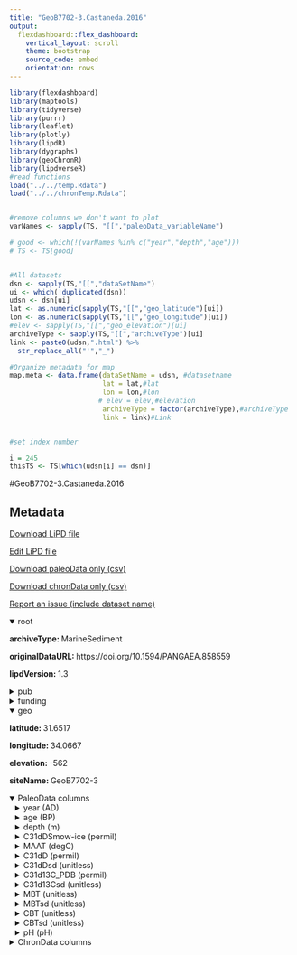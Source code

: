 ```yaml
---
title: "GeoB7702-3.Castaneda.2016"
output: 
  flexdashboard::flex_dashboard:
    vertical_layout: scroll
    theme: bootstrap
    source_code: embed
    orientation: rows
---
```


```r
library(flexdashboard)
library(maptools)
library(tidyverse)
library(purrr)
library(leaflet)
library(plotly)
library(lipdR)
library(dygraphs)
library(geoChronR)
library(lipdverseR)
#read functions
load("../../temp.Rdata")
load("../../chronTemp.Rdata")


#remove columns we don't want to plot
varNames <- sapply(TS, "[[","paleoData_variableName")

# good <- which(!(varNames %in% c("year","depth","age")))
# TS <- TS[good]


#All datasets
dsn <- sapply(TS,"[[","dataSetName")
ui <- which(!duplicated(dsn))
udsn <- dsn[ui]
lat <- as.numeric(sapply(TS,"[[","geo_latitude")[ui])
lon <- as.numeric(sapply(TS,"[[","geo_longitude")[ui])
#elev <- sapply(TS,"[[","geo_elevation")[ui]
archiveType <- sapply(TS,"[[","archiveType")[ui]
link <- paste0(udsn,".html") %>% 
  str_replace_all("'","_")

#Organize metadata for map
map.meta <- data.frame(dataSetName = udsn, #datasetname
                       lat = lat,#lat
                       lon = lon,#lon
                      # elev = elev,#elevation
                       archiveType = factor(archiveType),#archiveType
                       link = link)#Link


#set index number

i = 245
thisTS <- TS[which(udsn[i] == dsn)]
```
#GeoB7702-3.Castaneda.2016

Metadata {.sidebar}
-------------------------------------
[Download LiPD file](GeoB7702-3.Castaneda.2016.lpd)
            

[Edit LiPD file](http://lipd.net/playground?source=http://lipdverse.org/globalHolocene/0_25_5/GeoB7702-3.Castaneda.2016.lpd)
            

[Download paleoData only (csv)](GeoB7702-3.Castaneda.2016.csv)
            

[Download chronData only (csv)](GeoB7702-3.Castaneda.2016-chron.csv)
            

[Report an issue (include dataset name)](https://github.com/nickmckay/LiPDverse/issues)

<details open style="margin-left: 0px">
<summary>root</summary>
<p style="margin-left: 0px"><strong>archiveType: </strong>MarineSediment
<p style="margin-left: 0px"><strong>originalDataURL: </strong>https://doi.org/10.1594/PANGAEA.858559
<p style="margin-left: 0px"><strong>lipdVersion: </strong>1.3
</details>
<details>
<summary>pub</summary>
<details style="margin-left: 10px">
<summary>pub1</summary>
<p style="margin-left: 10px"><strong>author: </strong>list(list(name = "Castaneda, Isla S."), list(name = "Schouten, Stefan"), list(name = "Paetzold, Juergen"), list(name = "Lucassen, Friedrich"), list(name = "Kasemann, Simone"), list(name = "Kuhlmann, Holger"), list(name = "SchefuSS, Enno"))
<p style="margin-left: 10px"><strong>citeKey: </strong>needs0needsatitle
<p style="margin-left: 10px"><strong>journal: </strong>Earth and Planetary Science Letters
<p style="margin-left: 10px"><strong>volume: </strong>438
<p style="margin-left: 10px"><strong>title: </strong>Hydroclimate variability in the Nile River Basin during the past 28,000 years
</details>
<details style="margin-left: 10px">
<summary>pub2</summary>
<p style="margin-left: 10px"><strong>author: </strong>list(list(name = NA))
</details>
</details>
<details>
<summary>funding</summary>
<details style="margin-left: 10px">
<summary>funding1</summary>
<p style="margin-left: 10px"><strong>agency: </strong>Funding Agency
<p style="margin-left: 10px"><strong>grant: </strong>Grant name or number
</details>
</details>
<details open style="margin-left: 0px">
<summary>geo</summary>
<p style="margin-left: 0px"><strong>latitude: </strong>31.6517
<p style="margin-left: 0px"><strong>longitude: </strong>34.0667
<p style="margin-left: 0px"><strong>elevation: </strong>-562
<p style="margin-left: 0px"><strong>siteName: </strong>GeoB7702-3
</details>
<details open>
<summary>PaleoData columns</summary>
<details style="margin-left: 10px">
<summary>year (AD)</summary>
<p style="margin-left: 10px"><strong>TSid: </strong>RQtIL8JzjpP
<p style="margin-left: 10px"><strong>variableName: </strong>year
<p style="margin-left: 10px"><strong>units: </strong>AD
<p style="margin-left: 10px"><strong>description: </strong>Year AD
</details>
<details style="margin-left: 10px">
<summary>age (BP)</summary>
<p style="margin-left: 10px"><strong>TSid: </strong>RM6vnGWCDqU
<p style="margin-left: 10px"><strong>variableName: </strong>age
<p style="margin-left: 10px"><strong>units: </strong>BP
<p style="margin-left: 10px"><strong>description: </strong>Years before present (1950) BP
</details>
<details style="margin-left: 10px">
<summary>depth (m)</summary>
<p style="margin-left: 10px"><strong>TSid: </strong>REpcleODBtH
<p style="margin-left: 10px"><strong>variableName: </strong>depth
<p style="margin-left: 10px"><strong>units: </strong>m
<p style="margin-left: 10px"><strong>description: </strong>depth
</details>
<details style="margin-left: 10px">
<summary>C31dDSmow-ice (permil)</summary>
<p style="margin-left: 10px"><strong>TSid: </strong>LPDf79af672
<p style="margin-left: 10px"><strong>variableName: </strong>C31dDSmow-ice
<p style="margin-left: 10px"><strong>units: </strong>permil
<p style="margin-left: 10px"><strong>description: </strong>n-Alkane C31, dD [per mil SMOW] (C31 dD) * PI: Casta    eda, Isla S (isla@geo.umass.edu) * METHOD: Thermo Trace GC - Thermo Fischer MAT 253 (GC/IR-MS) * COMMENT: Leaf wax deuterium isotopes, with respect to VSMOW, ice volume corrected
<p style="margin-left: 10px"><strong>useInGlobalTemperatureAnalysis: </strong>FALSE
<details>
<summary>interpretation</summary>
<details style="margin-left: 20px">
<summary>1</summary>
<p style="margin-left: 20px"><strong>direction: </strong>negative
<p style="margin-left: 20px"><strong>interpDirection: </strong>negative
<p style="margin-left: 20px"><strong>scope: </strong>climate
<p style="margin-left: 20px"><strong>variable: </strong>M
<p style="margin-left: 20px"><strong>variableDetail: </strong>monsoon
</details>
</details>
</details>
<details style="margin-left: 10px">
<summary>MAAT (degC)</summary>
<p style="margin-left: 10px"><strong>TSid: </strong>LPD6a7b432f
<p style="margin-left: 10px"><strong>variableName: </strong>MAAT
<p style="margin-left: 10px"><strong>units: </strong>degC
<p style="margin-left: 10px"><strong>description: </strong>Temperature, air, annual mean [   C] (MAAT) * PI: Casta    eda, Isla S (isla@geo.umass.edu) * COMMENT: MBT', Branched GDGTs
<p style="margin-left: 10px"><strong>useInGlobalTemperatureAnalysis: </strong>FALSE
<details>
<summary>interpretation</summary>
<details style="margin-left: 20px">
<summary>1</summary>
<p style="margin-left: 20px"><strong>direction: </strong>positive
<p style="margin-left: 20px"><strong>interpDirection: </strong>positive
<p style="margin-left: 20px"><strong>scope: </strong>climate
<p style="margin-left: 20px"><strong>seasonality: </strong>1 2 3 4 5 6 7 8 9 10 11 12
<p style="margin-left: 20px"><strong>variable: </strong>T
<p style="margin-left: 20px"><strong>variableDetail: </strong>MAAT
</details>
</details>
</details>
<details style="margin-left: 10px">
<summary>C31dD (permil)</summary>
<p style="margin-left: 10px"><strong>TSid: </strong>LPD36e20a5f
<p style="margin-left: 10px"><strong>variableName: </strong>C31dD
<p style="margin-left: 10px"><strong>units: </strong>permil
<p style="margin-left: 10px"><strong>description: </strong>n-Alkane C31, dD [per mil SMOW] (C31 dD) * PI: Casta    eda, Isla S (isla@geo.umass.edu) * METHOD: Thermo Trace GC - Thermo Fischer MAT 253 (GC/IR-MS) * COMMENT: Leaf wax deuterium isotopes, with respect to VSMOW
<p style="margin-left: 10px"><strong>useInGlobalTemperatureAnalysis: </strong>FALSE
</details>
<details style="margin-left: 10px">
<summary>C31dDsd (unitless)</summary>
<p style="margin-left: 10px"><strong>TSid: </strong>LPD3798724b
<p style="margin-left: 10px"><strong>variableName: </strong>C31dDsd
<p style="margin-left: 10px"><strong>units: </strong>unitless
<p style="margin-left: 10px"><strong>description: </strong>n-Alkane C31, dD, standard deviation COMMENT: Leaf wax deuterium isotopes
<p style="margin-left: 10px"><strong>useInGlobalTemperatureAnalysis: </strong>FALSE
</details>
<details style="margin-left: 10px">
<summary>C31d13C_PDB (permil)</summary>
<p style="margin-left: 10px"><strong>TSid: </strong>LPD17ad91b2
<p style="margin-left: 10px"><strong>variableName: </strong>C31d13C_PDB
<p style="margin-left: 10px"><strong>units: </strong>permil
<p style="margin-left: 10px"><strong>description: </strong>n-Alkane C31, d13C [per mil PDB] (C31 d13C) * PI: Casta    eda, Isla S (isla@geo.umass.edu) * METHOD: Thermo Trace GC - Finnigan MAT 252 (GC/IR-MS) * COMMENT: Leaf wax carbon isotopes, with respect to VPDB
<p style="margin-left: 10px"><strong>useInGlobalTemperatureAnalysis: </strong>FALSE
</details>
<details style="margin-left: 10px">
<summary>C31d13Csd (unitless)</summary>
<p style="margin-left: 10px"><strong>TSid: </strong>LPD10136429
<p style="margin-left: 10px"><strong>variableName: </strong>C31d13Csd
<p style="margin-left: 10px"><strong>units: </strong>unitless
<p style="margin-left: 10px"><strong>description: </strong>n-Alkane C31, d13C, standard deviation [   ] (C31 d13C std dev) * PI: Casta    eda, Isla S (isla@geo.umass.edu) * COMMENT: Leaf wax carbon isotopes
<p style="margin-left: 10px"><strong>useInGlobalTemperatureAnalysis: </strong>FALSE
</details>
<details style="margin-left: 10px">
<summary>MBT (unitless)</summary>
<p style="margin-left: 10px"><strong>TSid: </strong>LPD1be767d8
<p style="margin-left: 10px"><strong>variableName: </strong>MBT
<p style="margin-left: 10px"><strong>units: </strong>unitless
<p style="margin-left: 10px"><strong>description: </strong>Methylation index of dominant branched tetraethers (MBT') * PI: Casta    eda, Isla S (isla@geo.umass.edu) * COMMENT: Branched GDGTs
<p style="margin-left: 10px"><strong>useInGlobalTemperatureAnalysis: </strong>FALSE
</details>
<details style="margin-left: 10px">
<summary>MBTsd (unitless)</summary>
<p style="margin-left: 10px"><strong>TSid: </strong>LPD2326672b
<p style="margin-left: 10px"><strong>variableName: </strong>MBTsd
<p style="margin-left: 10px"><strong>units: </strong>unitless
<p style="margin-left: 10px"><strong>description: </strong>Standard deviation COMMENT: MBT', Branched GDGTs
<p style="margin-left: 10px"><strong>useInGlobalTemperatureAnalysis: </strong>FALSE
</details>
<details style="margin-left: 10px">
<summary>CBT (unitless)</summary>
<p style="margin-left: 10px"><strong>TSid: </strong>LPDfe736bed
<p style="margin-left: 10px"><strong>variableName: </strong>CBT
<p style="margin-left: 10px"><strong>units: </strong>unitless
<p style="margin-left: 10px"><strong>description: </strong>Cyclization ratio of branched tetraethers (CBT) * PI: Castaneda, Isla S (isla@geo.umass.edu) * COMMENT: Branched GDGTs
<p style="margin-left: 10px"><strong>useInGlobalTemperatureAnalysis: </strong>FALSE
</details>
<details style="margin-left: 10px">
<summary>CBTsd (unitless)</summary>
<p style="margin-left: 10px"><strong>TSid: </strong>LPDf2234b39
<p style="margin-left: 10px"><strong>variableName: </strong>CBTsd
<p style="margin-left: 10px"><strong>units: </strong>unitless
<p style="margin-left: 10px"><strong>description: </strong>Standard deviation COMMENT: CBT, Branched GDGTs
<p style="margin-left: 10px"><strong>useInGlobalTemperatureAnalysis: </strong>FALSE
</details>
<details style="margin-left: 10px">
<summary>pH (pH)</summary>
<p style="margin-left: 10px"><strong>TSid: </strong>LPD277e0621
<p style="margin-left: 10px"><strong>variableName: </strong>pH
<p style="margin-left: 10px"><strong>units: </strong>pH
<p style="margin-left: 10px"><strong>description: </strong>pH (pH)  * COMMENT: CBT, Branched GDGTs
<p style="margin-left: 10px"><strong>useInGlobalTemperatureAnalysis: </strong>FALSE
</details>
<details>
<summary>ChronData columns</summary>
<details style="margin-left: 10px">
<summary>age (unitless)</summary>
<p style="margin-left: 10px"><strong>TSid: </strong>LPDe7719690
<p style="margin-left: 10px"><strong>variableName: </strong>age
<p style="margin-left: 10px"><strong>units: </strong>unitless
</details>
<details style="margin-left: 10px">
<summary>dummy2 (unitless)</summary>
<p style="margin-left: 10px"><strong>TSid: </strong>LPD07ca7390
<p style="margin-left: 10px"><strong>variableName: </strong>dummy2
<p style="margin-left: 10px"><strong>units: </strong>unitless
</details>
<details style="margin-left: 10px">
<summary>dummy3 (unitless)</summary>
<p style="margin-left: 10px"><strong>TSid: </strong>LPDb78ebfb7
<p style="margin-left: 10px"><strong>variableName: </strong>dummy3
<p style="margin-left: 10px"><strong>units: </strong>unitless
</details>
<details style="margin-left: 10px">
<summary>dummy4 (unitless)</summary>
<p style="margin-left: 10px"><strong>TSid: </strong>LPD78372860
<p style="margin-left: 10px"><strong>variableName: </strong>dummy4
<p style="margin-left: 10px"><strong>units: </strong>unitless
</details>
<details style="margin-left: 10px">
<summary>dummy5 (unitless)</summary>
<p style="margin-left: 10px"><strong>TSid: </strong>LPD619375bc
<p style="margin-left: 10px"><strong>variableName: </strong>dummy5
<p style="margin-left: 10px"><strong>units: </strong>unitless
</details>
<details style="margin-left: 10px">
<summary>dummy6 (unitless)</summary>
<p style="margin-left: 10px"><strong>TSid: </strong>LPD272183b0
<p style="margin-left: 10px"><strong>variableName: </strong>dummy6
<p style="margin-left: 10px"><strong>units: </strong>unitless
</details>
<details style="margin-left: 10px">
<summary>dummy7 (unitless)</summary>
<p style="margin-left: 10px"><strong>TSid: </strong>LPD2dd3873e
<p style="margin-left: 10px"><strong>variableName: </strong>dummy7
<p style="margin-left: 10px"><strong>units: </strong>unitless
</details>
<details style="margin-left: 10px">
<summary>dummy8 (unitless)</summary>
<p style="margin-left: 10px"><strong>TSid: </strong>LPD4fa97c31
<p style="margin-left: 10px"><strong>variableName: </strong>dummy8
<p style="margin-left: 10px"><strong>units: </strong>unitless
</details>
<details style="margin-left: 10px">
<summary>dummy9 (unitless)</summary>
<p style="margin-left: 10px"><strong>TSid: </strong>LPD616f9777
<p style="margin-left: 10px"><strong>variableName: </strong>dummy9
<p style="margin-left: 10px"><strong>units: </strong>unitless
</details>
<details style="margin-left: 10px">
<summary>dummy10 (unitless)</summary>
<p style="margin-left: 10px"><strong>TSid: </strong>LPD6e7a0312
<p style="margin-left: 10px"><strong>variableName: </strong>dummy10
<p style="margin-left: 10px"><strong>units: </strong>unitless
</details>
<details style="margin-left: 10px">
<summary>dummy11 (unitless)</summary>
<p style="margin-left: 10px"><strong>TSid: </strong>LPD3728adbf
<p style="margin-left: 10px"><strong>variableName: </strong>dummy11
<p style="margin-left: 10px"><strong>units: </strong>unitless
</details>
<details style="margin-left: 10px">
<summary>dummy12 (unitless)</summary>
<p style="margin-left: 10px"><strong>TSid: </strong>LPD32ee6220
<p style="margin-left: 10px"><strong>variableName: </strong>dummy12
<p style="margin-left: 10px"><strong>units: </strong>unitless
</details>
<details style="margin-left: 10px">
<summary>dummy13 (unitless)</summary>
<p style="margin-left: 10px"><strong>TSid: </strong>LPDcde579af
<p style="margin-left: 10px"><strong>variableName: </strong>dummy13
<p style="margin-left: 10px"><strong>units: </strong>unitless
</details>

Row {.tabset .tabset-fade}
-----------------------------------------------------------------------

### Sitemap

```r
  map.meta.split <- split(map.meta, map.meta$archiveType)


factpal <- colorFactor("Paired",map.meta$archiveType)
buff <- 15
l <- leaflet() %>% 
  addTiles() %>% 
  fitBounds(map.meta$lon[i]-buff,map.meta$lat[i]-buff,map.meta$lon[i]+buff,map.meta$lat[i]+buff)
  

  
  
names(map.meta.split) %>%
  purrr::walk( function(df) {
    l <<- l %>%
      addMarkers(data=map.meta.split[[df]],
                 lng=~lon, lat=~lat,
                 label=~as.character(archiveType),
                 popup=~paste(str_c('Dataset: <a href="',link,'">',dataSetName,'</a>'),
                                 # str_c("Elevation: ",elev),
                                  str_c("Archive Type: ",archiveType),
                                  sep = "<br>"),
                 group = df,
                 clusterOptions = markerClusterOptions(removeOutsideVisibleBounds = F),
                 labelOptions = labelOptions(noHide = F,
                                             direction = 'auto'))
  })

l %>%
  addLayersControl(position = "bottomleft",
    overlayGroups = names(map.meta.split),
    options = layersControlOptions(collapsed = FALSE,
                                   opacity = 0.8)
  )
```

### Search the LiPDverse (Beta! doesn't work well yet)
```r
#Add google search bar
htmltools::includeHTML("../../googleSearchChunk.html")
```


Row {.tabset .tabset-fade}
-----------------------------------------------------------------------

### C31dDSmow-ice (permil)
```r
plotCol(thisTS,ind = 6)
```

### MAAT (degC)
```r
plotCol(thisTS,ind = 11)
```

### C31dD (permil)
```r
plotCol(thisTS,ind = 1)
```

### C31dDsd (unitless)
```r
plotCol(thisTS,ind = 5)
```

### C31d13C_PDB (permil)
```r
plotCol(thisTS,ind = 7)
```

### C31d13Csd (unitless)
```r
plotCol(thisTS,ind = 8)
```

### MBT (unitless)
```r
plotCol(thisTS,ind = 9)
```

### MBTsd (unitless)
```r
plotCol(thisTS,ind = 10)
```

### CBT (unitless)
```r
plotCol(thisTS,ind = 12)
```

### CBTsd (unitless)
```r
plotCol(thisTS,ind = 13)
```

### pH (pH)
```r
plotCol(thisTS,ind = 14)
```

Row {.tabset .tabset-fade}
-----------------------------------------------------------------------

### age (unitless)
```r
plotCol(chronTS,ind = 1)
```

### dummy2 (unitless)
```r
plotCol(chronTS,ind = 2)
```

### dummy3 (unitless)
```r
plotCol(chronTS,ind = 3)
```

### dummy4 (unitless)
```r
plotCol(chronTS,ind = 4)
```

### dummy5 (unitless)
```r
plotCol(chronTS,ind = 5)
```

### dummy6 (unitless)
```r
plotCol(chronTS,ind = 6)
```

### dummy7 (unitless)
```r
plotCol(chronTS,ind = 7)
```

### dummy8 (unitless)
```r
plotCol(chronTS,ind = 8)
```

### dummy9 (unitless)
```r
plotCol(chronTS,ind = 9)
```

### dummy10 (unitless)
```r
plotCol(chronTS,ind = 10)
```

### dummy11 (unitless)
```r
plotCol(chronTS,ind = 11)
```

### dummy12 (unitless)
```r
plotCol(chronTS,ind = 12)
```

### dummy13 (unitless)
```r
plotCol(chronTS,ind = 13)
```
